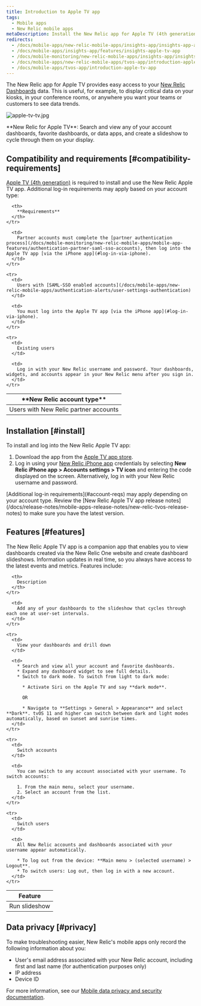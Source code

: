 ```yaml
---
title: Introduction to Apple TV app
tags:
  - Mobile apps
  - New Relic mobile apps
metaDescription: Install the New Relic app for Apple TV (4th generation) to display your data on your kiosks or in your conference rooms.
redirects:
  - /docs/mobile-apps/new-relic-mobile-apps/insights-app/insights-app-apple-tv
  - /docs/mobile-apps/insights-app/features/insights-apple-tv-app
  - /docs/mobile-monitoring/new-relic-mobile-apps/insights-app/insights-app-apple-tv
  - /docs/mobile-apps/new-relic-mobile-apps/tvos-app/introduction-apple-tv-app
  - /docs/mobile-apps/tvos-app/introduction-apple-tv-app
---
```



The New Relic app for Apple TV provides easy access to your [New Relic Dashboards](/docs/query-your-data/explore-query-data/dashboards/introduction-dashboards) data. This is useful, for example, to display critical data on your kiosks, in your conference rooms, or anywhere you want your teams or customers to see data trends.

<img
  title="apple-tv-tv.jpg"
  alt="apple-tv-tv.jpg"
  src={appleTvTv}
/>

<figcaption>
  **New Relic for Apple TV**: Search and view any of your account dashboards, favorite dashboards, or data apps, and create a slideshow to cycle through them on your display.
</figcaption>

## Compatibility and requirements [#compatibility-requirements]

[Apple TV (4th generation)](https://www.apple.com/apple-tv-4k/) is required to install and use the New Relic Apple TV app. Additional log-in requirements may apply based on your account type:

<table id="account-reqs">
  <thead>
    <tr>
      <th width={300}>
        **New Relic account type**
      </th>

      <th>
        **Requirements**
      </th>
    </tr>
  </thead>

  <tbody>
    <tr>
      <td>
        Users with New Relic partner accounts
      </td>

      <td>
        Partner accounts must complete the [partner authentication process](/docs/mobile-monitoring/new-relic-mobile-apps/mobile-app-features/authentication-partner-saml-sso-accounts), then log into the Apple TV app [via the iPhone app](#log-in-via-iphone).
      </td>
    </tr>

    <tr>
      <td>
        Users with [SAML-SSO enabled accounts](/docs/mobile-apps/new-relic-mobile-apps/authentication-alerts/user-settings-authentication)
      </td>

      <td>
        You must log into the Apple TV app [via the iPhone app](#log-in-via-iphone).
      </td>
    </tr>

    <tr>
      <td>
        Existing users
      </td>

      <td>
        Log in with your New Relic username and password. Your dashboards, widgets, and accounts appear in your New Relic menu after you sign in.
      </td>
    </tr>
  </tbody>
</table>

## Installation [#install]

To install and log into the New Relic Apple TV app:

1. Download the app from the [Apple TV app store](https://support.apple.com/guide/tv/find-apps-atvb5a7dd799/tvos).
2. Log in using your [New Relic iPhone app](/docs/mobile-apps/new-relic-mobile-apps/ios-app/introduction-ios-mobile-app) credentials by selecting **New Relic iPhone app > Accounts settings > TV icon** and entering the code displayed on the screen.
  Alternatively, log in with your New Relic username and password.

<Callout variant="important">
  [Additional log-in requirements](#account-reqs) may apply depending on your account type. Review the [New Relic Apple TV app release notes](/docs/release-notes/mobile-apps-release-notes/new-relic-tvos-release-notes) to make sure you have the latest version.
</Callout>

## Features [#features]

The New Relic Apple TV app is a companion app that enables you to view dashboards created via the New Relic One website and create dashboard slideshows. Information updates in real time, so you always have access to the latest events and metrics. Features include:

<table>
  <thead>
    <tr>
      <th width={200}>
        Feature
      </th>

      <th>
        Description
      </th>
    </tr>
  </thead>

  <tbody>
    <tr>
      <td>
        Run slideshow
      </td>

      <td>
        Add any of your dashboards to the slideshow that cycles through each one at user-set intervals.
      </td>
    </tr>

    <tr>
      <td>
        View your dashboards and drill down
      </td>

      <td>
        * Search and view all your account and favorite dashboards.
        * Expand any dashboard widget to see full details.
        * Switch to dark mode. To switch from light to dark mode:

          * Activate Siri on the Apple TV and say **dark mode**.

          OR

          * Navigate to **Settings > General > Appearance** and select **Dark**. tvOS 11 and higher can switch between dark and light modes automatically, based on sunset and sunrise times.
      </td>
    </tr>

    <tr>
      <td>
        Switch accounts
      </td>

      <td>
        You can switch to any account associated with your username. To switch accounts:

        1. From the main menu, select your username.
        2. Select an account from the list.
      </td>
    </tr>

    <tr>
      <td>
        Switch users
      </td>

      <td>
        All New Relic accounts and dashboards associated with your username appear automatically.

        * To log out from the device: **Main menu > (selected username) > Logout**.
        * To switch users: Log out, then log in with a new account.
      </td>
    </tr>
  </tbody>
</table>

## Data privacy [#privacy]

To make troubleshooting easier, New Relic's mobile apps only record the following information about you:

* User's email address associated with your New Relic account, including first and last name (for authentication purposes only)
* IP address
* Device ID

For more information, see our [Mobile data privacy and security documentation](/docs/mobile-monitoring/new-relic-mobile/get-started/security-mobile-apps).
